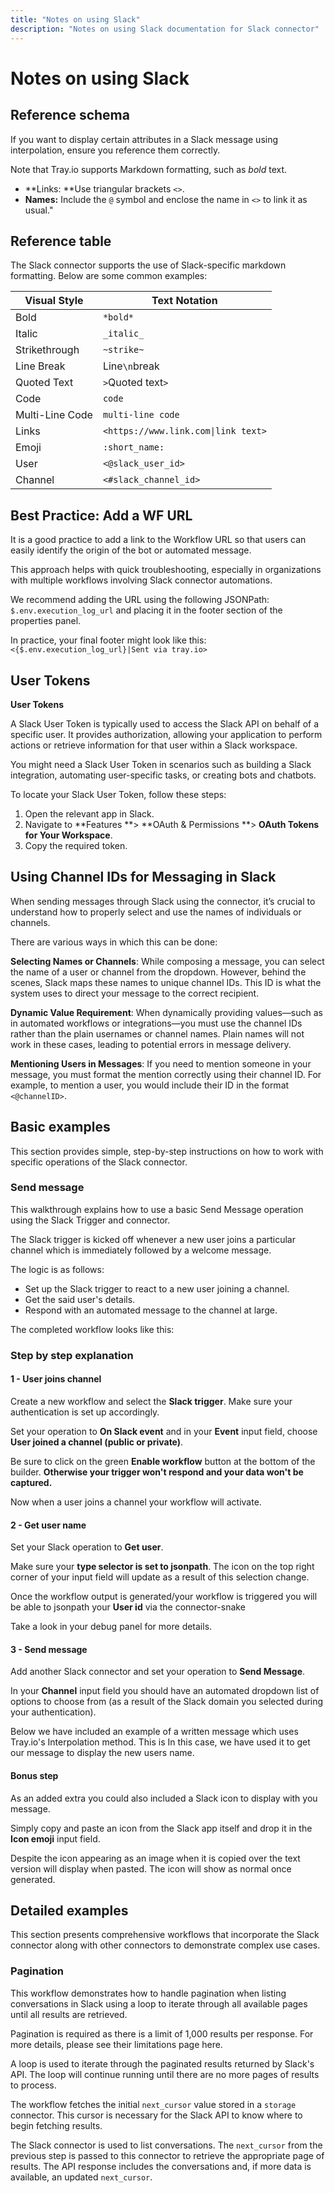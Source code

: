 ```yaml
---
title: "Notes on using Slack"
description: "Notes on using Slack documentation for Slack connector"
---
```


# Notes on using Slack

## Reference schema 

If you want to display certain attributes in a Slack message using interpolation, ensure you reference them correctly. 

Note that Tray.io supports Markdown formatting, such as *bold* text.

- **Links: **Use triangular brackets `<>`.
- **Names:** Include the `@` symbol and enclose the name in `<>` to link it as usual."

## Reference table

The Slack connector supports the use of Slack-specific markdown formatting. Below are some common examples:

| **Visual Style** | **Text Notation** |
| --- | --- |
| Bold | `*bold*` |
| Italic | `_italic_` |
| Strikethrough | `~strike~` |
| Line Break | Line`\n`break |
| Quoted Text | `>`Quoted text`>` |
| Code | ``code`` |
| Multi-Line Code | ````multi-line code```` |
| Links | `<https://www.link.com\|link text>` |
| Emoji | `:short_name:` |
| User | `<@slack_user_id>` |
| Channel | `<#slack_channel_id>` |

## Best Practice: Add a WF URL

It is a good practice to add a link to the Workflow URL so that users can easily identify the origin of the bot or automated message. 

This approach helps with quick troubleshooting, especially in organizations with multiple workflows involving Slack connector automations.

We recommend adding the URL using the following JSONPath: `$.env.execution_log_url` and placing it in the footer section of the properties panel.

In practice, your final footer might look like this: `<{$.env.execution_log_url}|Sent via tray.io>`

## User Tokens

**User Tokens**

A Slack User Token is typically used to access the Slack API on behalf of a specific user. It provides authorization, allowing your application to perform actions or retrieve information for that user within a Slack workspace.

You might need a Slack User Token in scenarios such as building a Slack integration, automating user-specific tasks, or creating bots and chatbots.

To locate your Slack User Token, follow these steps:

1. Open the relevant app in Slack.
2. Navigate to **Features **> **OAuth & Permissions **> **OAuth Tokens for Your Workspace**.
3. Copy the required token.

## Using Channel IDs for Messaging in Slack

When sending messages through Slack using the connector, it’s crucial to understand how to properly select and use the names of individuals or channels. 

There are various ways in which this can be done:

**Selecting Names or Channels**: While composing a message, you can select the name of a user or channel from the dropdown. However, behind the scenes, Slack maps these names to unique channel IDs. This ID is what the system uses to direct your message to the correct recipient.

**Dynamic Value Requirement**: When dynamically providing values—such as in automated workflows or integrations—you must use the channel IDs rather than the plain usernames or channel names. Plain names will not work in these cases, leading to potential errors in message delivery.

**Mentioning Users in Messages**: If you need to mention someone in your message, you must format the mention correctly using their channel ID. For example, to mention a user, you would include their ID in the format `<@channelID>`. 

## Basic examples

This section provides simple, step-by-step instructions on how to work with specific operations of the Slack connector.

### Send message

This walkthrough explains how to use a basic Send Message operation using the Slack Trigger and connector.

The Slack trigger is kicked off whenever a new user joins a particular channel which is immediately followed by a welcome message. 

The logic is as follows:

- Set up the Slack trigger to react to a new user joining a channel.
- Get the said user's details.
- Respond with an automated message to the channel at large.

The completed workflow looks like this:

### Step by step explanation

#### 1 - User joins channel

Create a new workflow and select the **Slack trigger**. Make sure your authentication is set up accordingly.

Set your operation to **On Slack event** and in your **Event** input field, choose **User joined a channel (public or private)**.

Be sure to click on the green **Enable workflow** button at the bottom of the builder. **Otherwise your trigger won't respond and your data won't be captured.**

Now when a user joins a channel your workflow will activate.

#### 2 - Get user name

Set your Slack operation to **Get user**.

Make sure your **type selector is set to jsonpath**. The icon on the top right corner of your input field will update as a result of this selection change.

Once the workflow output is generated/your workflow is triggered you will be able to jsonpath your **User id** via the connector-snake 

Take a look in your debug panel for more details.

#### 3 - Send message

Add another Slack connector and set your operation to **Send Message**. 

In your **Channel** input field you should have an automated dropdown list of options to choose from (as a result of the Slack domain you selected during your authentication). 

Below we have included an example of a written message which uses Tray.io's Interpolation method. This is  In this case, we have used it to get our message to display the new users name.

#### Bonus step

As an added extra you could also included a Slack icon to display with you message. 

Simply copy and paste an icon from the Slack app itself and drop it in the **Icon emoji** input field. 

Despite the icon appearing as an image when it is copied over the text version will display when pasted. The icon will show as normal once generated.

## Detailed examples

This section presents comprehensive workflows that incorporate the Slack connector along with other connectors to demonstrate complex use cases.

### Pagination

This workflow demonstrates how to handle pagination when listing conversations in Slack using a loop to iterate through all available pages until all results are retrieved. 

Pagination is required as there is a limit of 1,000 results per response. For more details, please see their limitations page here.

A loop is used to iterate through the paginated results returned by Slack's API. The loop will continue running until there are no more pages of results to process.

The workflow fetches the initial `next_cursor` value stored in a `storage` connector. This cursor is necessary for the Slack API to know where to begin fetching results.

The Slack connector is used to list conversations. The `next_cursor` from the previous step is passed to this connector to retrieve the appropriate page of results. The API response includes the conversations and, if more data is available, an updated `next_cursor`.<br/>
